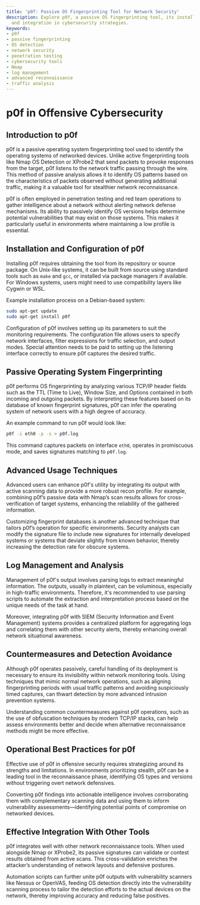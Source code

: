 ```yaml
---
title: 'p0f: Passive OS Fingerprinting Tool for Network Security'
description: Explore p0f, a passive OS fingerprinting tool, its installation, usage,
  and integration in cybersecurity strategies.
keywords:
- p0f
- passive fingerprinting
- OS detection
- network security
- penetration testing
- cybersecurity tools
- Nmap
- log management
- advanced reconnaissance
- traffic analysis
---
```


# p0f in Offensive Cybersecurity

## Introduction to p0f

p0f is a passive operating system fingerprinting tool used to identify the operating systems of networked devices. Unlike active fingerprinting tools like Nmap OS Detection or XProbe2 that send packets to provoke responses from the target, p0f listens to the network traffic passing through the wire. This method of passive analysis allows it to identify OS patterns based on the characteristics of packets observed without generating additional traffic, making it a valuable tool for stealthier network reconnaissance.

p0f is often employed in penetration testing and red team operations to gather intelligence about a network without alerting network defense mechanisms. Its ability to passively identify OS versions helps determine potential vulnerabilities that may exist on those systems. This makes it particularly useful in environments where maintaining a low profile is essential.

## Installation and Configuration of p0f

Installing p0f requires obtaining the tool from its repository or source package. On Unix-like systems, it can be built from source using standard tools such as `make` and `gcc`, or installed via package managers if available. For Windows systems, users might need to use compatibility layers like Cygwin or WSL.

Example installation process on a Debian-based system:
```bash
sudo apt-get update
sudo apt-get install p0f
```

Configuration of p0f involves setting up its parameters to suit the monitoring requirements. The configuration file allows users to specify network interfaces, filter expressions for traffic selection, and output modes. Special attention needs to be paid to setting up the listening interface correctly to ensure p0f captures the desired traffic.

## Passive Operating System Fingerprinting

p0f performs OS fingerprinting by analyzing various TCP/IP header fields such as the TTL (Time to Live), Window Size, and Options contained in both incoming and outgoing packets. By interpreting these features based on its database of known fingerprint signatures, p0f can infer the operating system of network users with a high degree of accuracy.

An example command to run p0f would look like:
```bash
p0f -i eth0 -p -s > p0f.log
```
This command captures packets on interface `eth0`, operates in promiscuous mode, and saves signatures matching to `p0f.log`.

## Advanced Usage Techniques

Advanced users can enhance p0f's utility by integrating its output with active scanning data to provide a more robust recon profile. For example, combining p0f’s passive data with Nmap’s scan results allows for cross-verification of target systems, enhancing the reliability of the gathered information.

Customizing fingerprint databases is another advanced technique that tailors p0f’s operation for specific environments. Security analysts can modify the signature file to include new signatures for internally developed systems or systems that deviate slightly from known behavior, thereby increasing the detection rate for obscure systems.

## Log Management and Analysis

Management of p0f's output involves parsing logs to extract meaningful information. The outputs, usually in plaintext, can be voluminous, especially in high-traffic environments. Therefore, it's recommended to use parsing scripts to automate the extraction and interpretation process based on the unique needs of the task at hand.

Moreover, integrating p0f with SIEM (Security Information and Event Management) systems provides a centralized platform for aggregating logs and correlating them with other security alerts, thereby enhancing overall network situational awareness.

## Countermeasures and Detection Avoidance

Although p0f operates passively, careful handling of its deployment is necessary to ensure its invisibility within network monitoring tools. Using techniques that mimic normal network operations, such as aligning fingerprinting periods with usual traffic patterns and avoiding suspiciously timed captures, can thwart detection by more advanced intrusion prevention systems.

Understanding common countermeasures against p0f operations, such as the use of obfuscation techniques by modern TCP/IP stacks, can help assess environments better and decide when alternative reconnaissance methods might be more effective.

## Operational Best Practices for p0f

Effective use of p0f in offensive security requires strategizing around its strengths and limitations. In environments prioritizing stealth, p0f can be a leading tool in the reconnaissance phase, identifying OS types and versions without triggering overt network defensives.

Converting p0f findings into actionable intelligence involves corroborating them with complementary scanning data and using them to inform vulnerability assessments—identifying potential points of compromise on networked devices.

## Effective Integration With Other Tools

p0f integrates well with other network reconnaissance tools. When used alongside Nmap or XProbe2, its passive signatures can validate or contest results obtained from active scans. This cross-validation enriches the attacker’s understanding of network layouts and defensive postures.

Automation scripts can further unite p0f outputs with vulnerability scanners like Nessus or OpenVAS, feeding OS detection directly into the vulnerability scanning process to tailor the detection efforts to the actual devices on the network, thereby improving accuracy and reducing false positives.